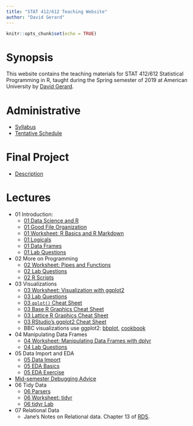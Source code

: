 ```yaml
---
title: "STAT 412/612 Teaching Website"
author: "David Gerard"
---
```


```r
knitr::opts_chunk$set(echo = TRUE)
```

# Synopsis

This website contains the teaching materials for STAT 412/612 Statistical 
Programming in R, taught during the Spring semester of 2019 at American 
University by [David Gerard](https://dcgerard.github.io/).

# Administrative

- [Syllabus](./admin/syllabus_412_612.pdf)
- [Tentative Schedule](./admin/schedule.pdf)

# Final Project

- [Description](./admin/final_project.pdf)

# Lectures

- 01 Introduction:
    - [01 Data Science and R](./lectures/01_intro/01_data_science_and_r.pdf)
    - [01 Good File Organization](./lectures/01_intro/01_file_system.pdf)
    - [01 Worksheet: R Basics and R Markdown](./lectures/01_intro/01_worksheet.pdf)
    - [01 Logicals](./lectures/01_intro/01_logic.pdf)
    - [01 Data Frames](./lectures/01_intro/01_data_frames.pdf)
    - [01 Lab Questions](./lectures/01_intro/01_lab.pdf)
- 02 More on Programming
    - [02 Worksheet: Pipes and Functions](./lectures/02_functions_pipes/02_functions_pipes.pdf)
    - [02 Lab Questions](./lectures/02_functions_pipes/02_lab.pdf)
    - [02 R Scripts](./lectures/02_functions_pipes/02_scripts.pdf)
- 03 Visualizations
    - [03 Worksheet: Visualization with ggplot2](./lectures/03_graphics/03_graphics.pdf)
    - [03 Lab Questions](./lectures/03_graphics/03_lab.pdf)
    - [03 `qplot()` Cheat Sheet](./lectures/03_graphics/03_qplot_cheatsheet.pdf)
    - [03 Base R Graphics Cheat Sheet](./lectures/03_graphics/03_base_r_cheatsheet.pdf)
    - [03 Lattice R Graphics Cheat Sheet](./lectures/03_graphics/03_lattice_cheatsheet.pdf)
    - [03 RStudio's ggplot2 Cheat Sheet](https://github.com/rstudio/cheatsheets/blob/master/data-visualization-2.1.pdf)
    - BBC visualizations use ggplot2: [bbplot](https://github.com/bbc/bbplot), [cookbook](https://bbc.github.io/rcookbook/)
- 04 Manipulating Data Frames
    - [04 Worksheet: Manipulating Data Frames with dplyr](./lectures/04_dplyr/04_dplyr.pdf)
    - [04 Lab Questions](./lectures/04_dplyr/04_dplyr_lab.pdf)
- 05 Data Import and EDA
    - [05 Data Import](./lectures/05_eda/05_data_import.pdf)
    - [05 EDA Basics](./lectures/05_eda/05_eda.pdf)
    - [05 EDA Exercise](./lectures/05_eda/05_eda_exercise.pdf)
- [Mid-semester Debugging Advice](./lectures/common_coding_issues.pdf)
- 06 Tidy Data
    - [06 Parsers](./lectures/06_tidyr/06_parsers.pdf)
    - [06 Worksheet: tidyr](./lectures/06_tidyr/06_tidyr.pdf)
    - [06 tidyr Lab](./lectures/06_tidyr/06_tidyr_lab.pdf)
- 07 Relational Data
    - Jane's Notes on Relational data. Chapter 13 of [RDS](https://r4ds.had.co.nz/).
